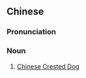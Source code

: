 ==Chinese==
{{zh-forms}}
{{wikipedia|Chinese crested dog|lang=en}}

===Pronunciation===
{{zh-pron
|m=guānmáoquǎn
|cat=n
}}

===Noun===
{{zh-noun}}

# [[Chinese Crested Dog]]

{{zh-cat|Dogs}}